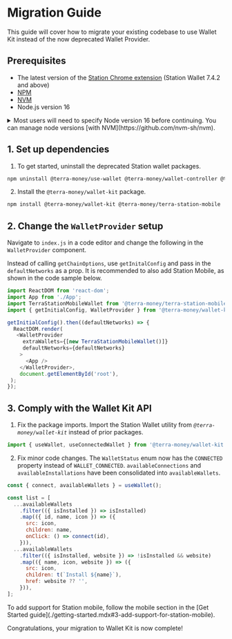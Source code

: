 
# Migration Guide

This guide will cover how to migrate your existing codebase to use Wallet Kit instead of the now deprecated Wallet Provider.

## Prerequisites

- The latest version of the [Station Chrome extension](../../learn/station/download/station-extension.mdx) (Station Wallet 7.4.2 and above)
- [NPM](https://www.npmjs.com/)
- [NVM](https://github.com/nvm-sh/nvm)
- Node.js version 16

<Admonition type="tip" icon="💡" title="Node version 16">
  <details>
    <summary> Most users will need to specify Node version 16 before continuing. You can
      manage node versions [with NVM](https://github.com/nvm-sh/nvm). </summary>

    ```sh
    nvm install 16 nvm use 16
    ```

  </details>
</Admonition>

## 1. Set up dependencies

1. To get started, uninstall the deprecated Station wallet packages.

```sh
npm uninstall @terra-money/use-wallet @terra-money/wallet-controller @terra-money/wallet-provider
```

2. Install the `@terra-money/wallet-kit` package.

```sh
npm install @terra-money/wallet-kit @terra-money/terra-station-mobile
```

## 2. Change the `WalletProvider` setup

Navigate to `index.js` in a code editor and change the following in the `WalletProvider` component. 

Instead of calling `getChainOptions`, use `getInitalConfig` and pass in the `defaultNetworks` as a prop. It is recommended to also add Station Mobile, as shown in the code sample below.

```js
import ReactDOM from 'react-dom';
import App from './App';
import TerraStationMobileWallet from '@terra-money/terra-station-mobile';
import { getInitialConfig, WalletProvider } from '@terra-money/wallet-kit';

getInitialConfig().then((defaultNetworks) => {
  ReactDOM.render(
   <WalletProvider
     extraWallets={[new TerraStationMobileWallet()]}
     defaultNetworks={defaultNetworks}
    >
      <App />
    </WalletProvider>,
    document.getElementById('root'),
 );
});
```

## 3.  Comply with the Wallet Kit API

1. Fix the package imports. Import the Station Wallet utility from _`@terra-money/wallet-kit`_ instead of prior packages.

```js
import { useWallet, useConnectedWallet } from '@terra-money/wallet-kit';
```

2. Fix minor code changes. The `WalletStatus` enum now has the `CONNECTED` property instead of `WALLET_CONNECTED`. `availableConnections` and `availableInstallations` have been consolidated into `availableWallets`.

```js
const { connect, availableWallets } = useWallet();

const list = [
  ...availableWallets
    .filter(({ isInstalled }) => isInstalled)
    .map(({ id, name, icon }) => ({
      src: icon,
      children: name,
      onClick: () => connect(id),
    })),
  ...availableWallets
    .filter(({ isInstalled, website }) => !isInstalled && website)
    .map(({ name, icon, website }) => ({
      src: icon,
      children: t(`Install ${name}`),
      href: website ?? '',
    })),
];
```

<Admonition type="tip" icon="📱" title="Station mobile app">
To add support for Station mobile, follow the mobile section in the [Get Started guide](./getting-started.mdx#3-add-support-for-station-mobile).
</Admonition>


Congratulations, your migration to Wallet Kit is now complete!

